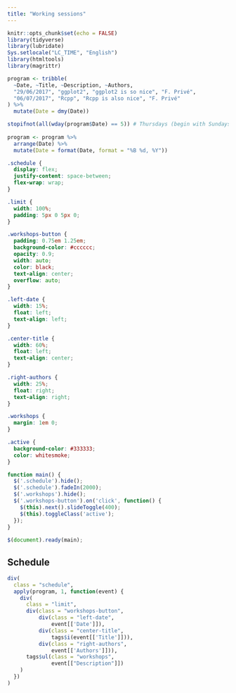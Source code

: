 ```yaml
---
title: "Working sessions"
---
```


```r
knitr::opts_chunk$set(echo = FALSE)
library(tidyverse)
library(lubridate)
Sys.setlocale("LC_TIME", "English")
library(htmltools)
library(magrittr)
```

```r
program <- tribble(
  ~Date, ~Title, ~Description, ~Authors,
  "29/06/2017", "ggplot2", "ggplot2 is so nice", "F. Privé",
  "06/07/2017", "Rcpp", "Rcpp is also nice", "F. Privé"
) %>%
  mutate(Date = dmy(Date)) 

stopifnot(all(wday(program$Date) == 5)) # Thursdays (begin with Sundays)
          
program <- program %>%
  arrange(Date) %>%
  mutate(Date = format(Date, format = "%B %d, %Y"))
```


```css
.schedule {
  display: flex;
  justify-content: space-between;
  flex-wrap: wrap;
}

.limit {
  width: 100%;
  padding: 5px 0 5px 0;
}

.workshops-button {
  padding: 0.75em 1.25em;
  background-color: #cccccc;
  opacity: 0.9;
  width: auto;
  color: black;
  text-align: center;
  overflow: auto;
}

.left-date {
  width: 15%;
  float: left;
  text-align: left;
}

.center-title {
  width: 60%;
  float: left;
  text-align: center;
}

.right-authors {
  width: 25%;
  float: right;
  text-align: right;
}

.workshops {
  margin: 1em 0;
}

.active {
  background-color: #333333;
  color: whitesmoke;
}
```

```js
function main() {
  $('.schedule').hide();
  $('.schedule').fadeIn(2000);
  $('.workshops').hide();
  $('.workshops-button').on('click', function() {
    $(this).next().slideToggle(400);
    $(this).toggleClass('active');
  });
}
 
$(document).ready(main);
```


## Schedule

```r
div(
  class = "schedule",
  apply(program, 1, function(event) {
    div(
      class = "limit",
      div(class = "workshops-button", 
          div(class = "left-date", 
              event[['Date']]),
          div(class = "center-title", 
              tags$i(event[['Title']])),
          div(class = "right-authors",
              event[['Authors']])),
      tags$ul(class = "workshops",
              event[["Description"]])
    )
  })
) 
```

